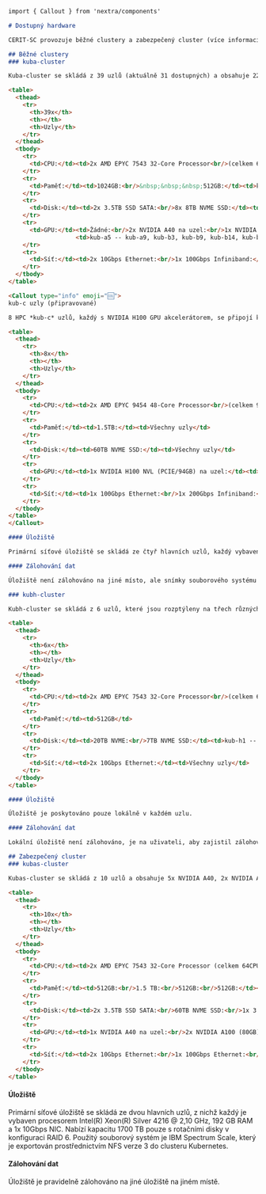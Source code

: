 ```markdown
import { Callout } from 'nextra/components'

# Dostupný hardware

CERIT-SC provozuje běžné clustery a zabezpečený cluster (více informací v nadcházející sekci o zabezpečeném clusteru). Běžné clustery zahrnují *kuba-cluster* (největší) a *kubh-cluster* (HA cluster). V blízké budoucnosti se k kuba-clusteru připojí 8 výkonných *kub-c* uzlů. Zabezpečený cluster zahrnuje *kubas-cluster*.

## Běžné clustery
### kuba-cluster

Kuba-cluster se skládá z 39 uzlů (aktuálně 31 dostupných) a obsahuje 22 NVIDIA A40, 6 NVIDIA A10 a 12 NVIDIA A100 (80GB varianta) GPU akcelerátorů. Čtyři A100 karty jsou nakonfigurovány jako MIG části, což vede k 12x *10GB* a 8x *20GB* částem.

<table>
  <thead>
    <tr>
      <th>39x</th>
      <th></th>
      <th>Uzly</th>
    </tr>
  </thead>
  <tbody>
    <tr>
      <td>CPU:</td><td>2x AMD EPYC 7543 32-Core Processor<br/>(celkem 64CPU na uzel) </td>
    </tr>
    <tr>
      <td>Paměť:</td><td>1024GB:<br/>&nbsp;&nbsp;&nbsp;512GB:</td><td>kub-b15, kub-b16<br/>Všechny zbývající uzly</td>
    </tr>
    <tr>
      <td>Disk:</td><td>2x 3.5TB SSD SATA:<br/>8x 8TB NVME SSD:</td><td>kub-a5 -- kub-a25<br/>kub-b1 -- kub-b18</td>
    </tr>
    <tr>
      <td>GPU:</td><td>Žádné:<br/>2x NVIDIA A40 na uzel:<br/>1x NVIDIA A40 na uzel:<br/> 2x NVIDIA A10 na uzel:<br/>2x NVIDIA A100 (80GB) na uzel:<br/>1x NVIDIA H100 (PCIE/80GB):<br/>1x NVIDIA L4:</td>
                   <td>kub-a5 -- kub-a9, kub-b3, kub-b9, kub-b14, kub-b15, kub-b17<br/>kub-a10 -- kub-a14, kub-b12<br/>kub-a15 -- kub-a20, kub-a22 -- kub-a24<br/>kub-b1 -- kub-b2, kub-b16<br/>kub-b4 -- kub-b8<br/>kub-b10 -- kub-b11<br/>kub-b13</td>
    </tr>
    <tr>
      <td>Síť:</td><td>2x 10Gbps Ethernet:<br/>1x 100Gbps Infiniband:</td><td>Všechny uzly<br/>kub-b1 -- kub-b18</td>
    </tr>
  </tbody>
</table>

<Callout type="info" emoji="🆒">
kub-c uzly (připravované)

8 HPC *kub-c* uzlů, každý s NVIDIA H100 GPU akcelerátorem, se připojí k *kuba-cluster*. 

<table>
  <thead>
    <tr>
      <th>8x</th>
      <th></th>
      <th>Uzly</th>
    </tr>
  </thead>
  <tbody>
    <tr>
      <td>CPU:</td><td>2x AMD EPYC 9454 48-Core Processor<br/>(celkem 96CPU na uzel)</td>
    </tr>
    <tr>
      <td>Paměť:</td><td>1.5TB:</td><td>Všechny uzly</td>
    </tr>
    <tr>
      <td>Disk:</td><td>60TB NVME SSD:</td><td>Všechny uzly</td>
    </tr>
    <tr>
      <td>GPU:</td><td>1x NVIDIA H100 NVL (PCIE/94GB) na uzel:</td><td>Všechny uzly</td>
    </tr>
    <tr>
      <td>Síť:</td><td>1x 100Gbps Ethernet:<br/>1x 200Gbps Infiniband:</td><td>Všechny uzly<br/>Všechny uzly</td>
    </tr>
  </tbody>
</table>
</Callout>

#### Úložiště

Primární síťové úložiště se skládá ze čtyř hlavních uzlů, každý vybavený AMD EPYC 7302P, 256GB RAM, 2x 10Gbps NIC (pouze failover). Nabízí 500TB all-flash kapacity pouze SSD disků v konfiguraci ekvivalentní RAID 6. Použitý souborový systém je IBM Spectrum Scale, který je exportován přes NFS verze 3 do clusteru Kubernetes.

#### Zálohování dat

Úložiště není zálohováno na jiné místo, ale snímky souborového systému se vytvářejí na denní bázi. Je možné obnovit smazaná/přepsaná data až 14 dní zpět.

### kubh-cluster

Kubh-cluster se skládá z 6 uzlů, které jsou rozptýleny na třech různých místech (2 uzly na místech Univerzitní kampus Bohunice -- UKB, Univerzitní počítačové centrum -- CPS -- na Komenského náměstí, Fakulta informatiky na Botanické) a je tedy vhodnou volbou pro HA nastavení (více informací v nadcházející sekci o HA nastavení).

<table>
  <thead>
    <tr>
      <th>6x</th>
      <th></th>
      <th>Uzly</th>
    </tr>
  </thead>
  <tbody>
    <tr>
      <td>CPU:</td><td>2x AMD EPYC 7543 32-Core Processor<br/>(celkem 64CPU na uzel)</td>
    </tr>
    <tr>
      <td>Paměť:</td><td>512GB</td>
    </tr>
    <tr>
      <td>Disk:</td><td>20TB NVME:<br/>7TB NVME SSD:</td><td>kub-h1 -- kub-h2<br/>kub-h3 -- kub-h6</td>
    </tr>
    <tr>
      <td>Síť:</td><td>2x 10Gbps Ethernet:</td><td>Všechny uzly</td>
    </tr>
  </tbody>
</table>

#### Úložiště

Úložiště je poskytováno pouze lokálně v každém uzlu. 

#### Zálohování dat

Lokální úložiště není zálohováno, je na uživateli, aby zajistil zálohování.

## Zabezpečený cluster
### kubas-cluster

Kubas-cluster se skládá z 10 uzlů a obsahuje 5x NVIDIA A40, 2x NVIDIA A100 (80GB varianta), 4x NVIDIA P100, 2x NVIDIA H100 (NVL 94GB varianta) a na vyžádání 4x NVIDIA A100 GPU akcelerátory. Uzly *kub-cs1, kub-cs2* jsou fyzicky umístěny na jiném místě než zbytek clusteru, a proto je možné vytvořit HA nastavení i v zabezpečeném clusteru. 

<table>
  <thead>
    <tr>
      <th>10x</th>
      <th></th>
      <th>Uzly</th>
    </tr>
  </thead>
  <tbody>
    <tr>
      <td>CPU:</td><td>2x AMD EPYC 7543 32-Core Processor (celkem 64CPU na uzel):<br/>2x AMD EPYC 9454 48-Core Processor (celkem 96CPU na uzel):<br/>1x Intel(R) Xeon(R) CPU E5-2650 v4 @ 2.20GHz 24-Core Processor:<br/>1x AMD EPYC 7662 64-Core Processor (celkem 64CPU na uzel):</td><td>kub-as1 -- kub-as6<br/>kub-cs1, kub-cs2<br/>kblack<br/>kzia</td>
    </tr>
    <tr>
      <td>Paměť:</td><td>512GB:<br/>1.5 TB:<br/>512GB:<br/>512GB:</td><td>kub-as1 -- kub-as6<br/>kub-cs1, kub-cs2<br/>kblack<br/>kzia</td>
    </tr>
    <tr>
      <td>Disk:</td><td>2x 3.5TB SSD SATA:<br/>60TB NVME SSD:<br/>1x 3.6TB SSD:<br/>1x 1.5TB SSD:</td><td>kub-as1 -- kub-as6<br/>kub-cs1, kub-cs2<br/>kblack<br/>kzia</td>
    </tr>
    <tr>
      <td>GPU:</td><td>1x NVIDIA A40 na uzel:<br/>2x NVIDIA A100 (80GB) na uzel:<br/>2x NVIDIA H100 NVL (94GB) na uzel:<br/>4x NVIDIA P100:<br/>na vyžádání 1-4 NVIDIA A100 (40GB):</td><td>kub-as1 -- kub-as5<br/>kub-as6<br/>kub-cs1, kub-cs2<br/>kblack<br/>kzia</td>
    </tr>
    <tr>
      <td>Síť:</td><td>2x 10Gbps Ethernet:<br/>1x 100Gbps Ethernet:<br/>1x 10Gbps Ethernet:<br/>1x 10Gbps Ethernet:</td><td>kub-as1 -- kub-as6<br/>kub-cs1, kub-cs2<br/>kblack<br/>kzia</td>
    </tr>
  </tbody>
</table>
```

#### Úložiště

Primární síťové úložiště se skládá ze dvou hlavních uzlů, z nichž každý je vybaven procesorem Intel(R) Xeon(R) Silver 4216 @ 2,10 GHz, 192 GB RAM a 1x 10Gbps NIC. Nabízí kapacitu 1700 TB pouze s rotačními disky v konfiguraci RAID 6. Použitý souborový systém je IBM Spectrum Scale, který je exportován prostřednictvím NFS verze 3 do clusteru Kubernetes.

#### Zálohování dat

Úložiště je pravidelně zálohováno na jiné úložiště na jiném místě.
